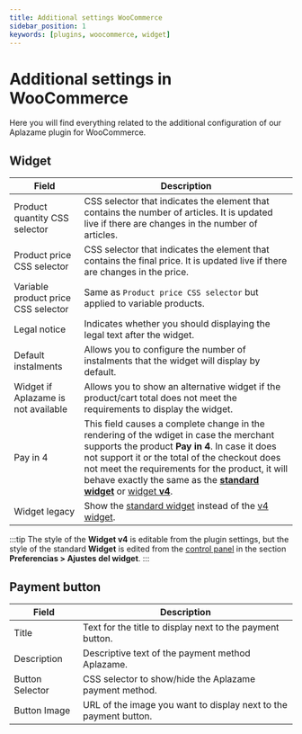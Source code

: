 ```yaml
---
title: Additional settings WooCommerce
sidebar_position: 1
keywords: [plugins, woocommerce, widget]
---
```

# Additional settings in WooCommerce
Here you will find everything related to the additional configuration of our Aplazame plugin for WooCommerce.

## Widget

Field | Description
----- | -----------
Product quantity CSS selector | CSS selector that indicates the element that contains the number of articles. It is updated live if there are changes in the number of articles.
Product price CSS selector | CSS selector that indicates the element that contains the final price. It is updated live if there are changes in the price.
Variable product price CSS selector | Same as `Product price CSS selector` but applied to variable products.
Legal notice | Indicates whether you should displaying the legal text after the widget.
Default instalments | Allows you to configure the number of instalments that the widget will display by default.
Widget if Aplazame is not available | Allows you to show an alternative widget if the product/cart total does not meet the requirements to display the widget.
Pay in 4 | This field causes a complete change in the rendering of the wdiget in case the merchant supports the product **Pay in 4**. In case it does not support it or the total of the checkout does not meet the requirements for the product, it will behave exactly the same as the [**standard widget**](../../../api/widget/installment-payment#simulation) or [widget **v4**](../../../api/widget/widget-v4).
Widget legacy | Show the [standard widget](../../../api/widget/installment-payment#simulation) instead of the [v4 widget](../../../api/widget/widget-v4).
:::tip
  The style of the  **Widget v4** is editable from the plugin settings, but the style of the standard **Widget** is edited from the [control panel](https://vendors.aplazame.com/) in the section **Preferencias > Ajustes del widget**.
:::

## Payment button

Field | Description
----- | -----------
Title | Text for the title to display next to the payment button.
Description | Descriptive text of the payment method Aplazame.
Button Selector | CSS selector to show/hide the Aplazame payment method.
Button Image | URL of the image you want to display next to the payment button.
